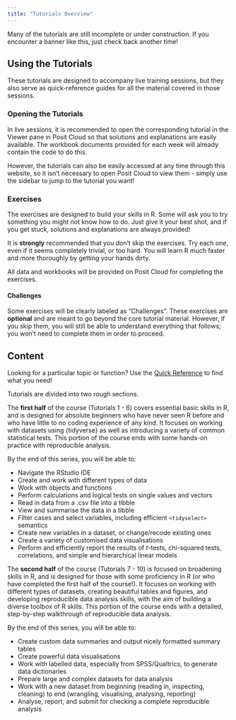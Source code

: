 ```yaml
---
title: "Tutorials Overview"
---
```


::: {.callout-caution title="Under Construction"}

Many of the tutorials are still incomplete or under construction. If you encounter a banner like this, just check back another time!

:::

## Using the Tutorials

These tutorials are designed to accompany live training sessions, but they also serve as quick-reference guides for all the material covered in those sessions.

### Opening the Tutorials

In live sessions, it is recommended to open the corresponding tutorial in the Viewer pane in Posit Cloud so that solutions and explanations are easily available. The workbook documents provided for each week will already contain the code to do this.

However, the tutorials can also be easily accessed at any time through this website, so it isn't necessary to open Posit Cloud to view them - simply use the sidebar to jump to the tutorial you want!

### Exercises

The exercises are designed to build your skills in R. Some will ask you to try something you might not know how to do. Just give it your best shot, and if you get stuck, solutions and explanations are always provided!

::: {.callout-important title="Don't Skip the Exercises!"}

It is **strongly** recommended that you don't skip the exercises. Try each one, even if it seems completely trivial, or too hard. You will learn R much faster and more thoroughly by getting your hands dirty.

:::

All data and workbooks will be provided on Posit Cloud for completing the exercises.

#### Challenges

Some exercises will be clearly labeled as "Challenges". These exercises are **optional** and are meant to go beyond the core tutorial material. However, if you skip them, you will still be able to understand everything that follows; you won't need to complete them in order to proceed.

## Content

::: callout-tip

Looking for a particular topic or function? Use the [Quick Reference](quick_ref.qmd) to find what you need!

:::

Tutorials are divided into two rough sections.

The **first half** of the course (Tutorials 1 - 6) covers essential basic skills in R, and is designed for absolute beginners who have never seen R before and who have little to no coding experience of any kind. It focuses on working with datasets using {tidyverse} as well as introducing a variety of common statistical tests. This portion of the course ends with some hands-on practice with reproducible analysis.

By the end of this series, you will be able to:

-   Navigate the RStudio IDE
-   Create and work with different types of data
-   Work with objects and functions
-   Perform calculations and logical tests on single values and vectors
-   Read in data from a .csv file into a tibble
-   View and summarise the data in a tibble
-   Filter cases and select variables, including efficient `<tidyselect>` semantics
-   Create new variables in a dataset, or change/recode existing ones
-   Create a variety of customised data visualisations
-   Perform and efficiently report the results of *t*-tests, chi-squared tests, correlations, and simple and hierarchical linear models

The **second half** of the course (Tutorials 7 - 10) is focused on broadening skills in R, and is designed for those with some proficiency in R (or who have completed the first half of the course!). It focuses on working with different types of datasets, creating beautiful tables and figures, and developing reproducible data analysis skills, with the aim of building a diverse toolbox of R skills. This portion of the course ends with a detailed, step-by-step walkthrough of reproducible data analysis.

By the end of this series, you will be able to:

-   Create custom data summaries and output nicely formatted summary tables
-   Create powerful data visualisations
-   Work with labelled data, especially from SPSS/Qualtrics, to generate data dictionaries
-   Prepare large and complex datasets for data analysis
-   Work with a new dataset from beginning (reading in, inspecting, cleaning) to end (wrangling, visualising, analysing, reporting)
-   Analyse, report, and submit for checking a complete reproducible analysis
